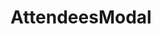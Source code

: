 
<Meta title="Appointment/AttendeesModal" component={AttendeesModal} />

# AttendeesModal

<Story name="AttendeesModal">
    <AttendeesModal
        participants={[
            { id: 1, firstname: 'Anna', lastname: 'Pupil', isPupil: true },
            { id: 2, firstname: 'Tom', lastname: 'Pupil', isPupil: true },
            { id: 3, firstname: 'Julian', lastname: 'Pupil', isPupil: true },
            { id: 4, firstname: 'Emma', lastname: 'Pupil', isPupil: true },
            { id: 5, firstname: 'Paula', lastname: 'Pupil', isPupil: true },
            { id: 6, firstname: 'Emil', lastname: 'Pupil', isPupil: true },
        ]}
        organizers={[
            { id: 7, firstname: 'Tobias', lastname: 'Bork', isStudent: true },
            { id: 8, firstname: 'Marius', lastname: 'Augustin', isStudent: true },
        ]}
        declinedBy={[1, 2, 3, 8]}
    />
</Story>
